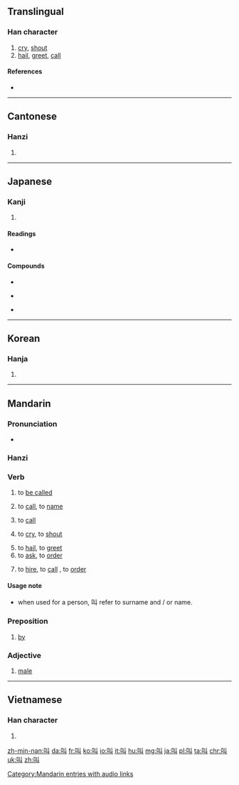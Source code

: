 ==Translingual==
{{stroke order|type=animate}}
===Han character===
{{Han char|rn=30|rad=口|as=02|sn=5|four=6400<sub>0</sub>|canj=口女中 (RVL)|ids=⿰[[口]][[丩]]}}

# [[cry]], [[shout]]
# [[hail]], [[greet]], [[call]]

====References====
* {{Han ref|kx=0172.060|dkj=03240|dj=0383.020|hdz=10573.020|uh=53EB|ud=21483|bh=A573|bd=42355}}

----

==Cantonese==

===Hanzi===
{{yue-hanzi|jyut=giu3|y=giu3}}

# {{defn|lang=yue|sort=口02}}

----

==Japanese==

===Kanji===
{{ja-kanji|grade=c|rs=口02}}

# {{defn|lang=ja|sort=口02}}

====Readings====
* {{ja-readings|goon=[[きょう]] (kyō)|kanon=[[きょう]] (kyō)|kun=[[さけぶ]] (sakebu)}}

====Compounds====
{{top3}}
* {{l|ja|sc=Jpan|哀叫|tr=あいきょう, aikyō}}
{{mid3}}
* {{l|ja|sc=Jpan|阿鼻叫喚|tr=あびきょうかん, abikyōkan}}
{{mid3}}
* {{l|ja|sc=Jpan|熱叫|tr=ねっきょう, nekkyō}}
{{bottom}}

----

==Korean==

===Hanja===
{{ko-hanja|hangeul=규|rv=gyu|mr=kyu}}

# {{defn|lang=ko|sort=口02}}

----

==Mandarin==

===Pronunciation===
* {{audio|zh-jiào.ogg|audio|lang=cmn}}

===Hanzi===
{{cmn-hanzi|pin=[[jiào]] ([[jiao4]]), [[shào]] ([[shao4]])|wg=chiao<sup>4</sup>, shao<sup>4</sup>}}

===Verb===
{{cmn-verb|ts|pin=jiào|pint=jiao4}}

# to [[be called]] 
#: {{zh-usex|你 '''叫''' 什么 名字？|What is your name?|link=y}}
#: {{zh-usex|這 '''叫''' 什么？|How do you '''call''' this? / What '''is it called'''?|link=y}}
# to [[call]], to [[name]]
#: {{zh-usex|我們 經常 '''叫''' 他 的 綽號|We often '''call''' him by his nickname.|link=y}}
#: {{zh-usex|我 可以 '''叫''' 他 ^@戴夫 吗？|May I '''call''' him Dave?|link=y}}
# to [[call]] {{qualifier|someone}}
#: {{zh-usex|叫 警察|to call the police|link=y}}
#: {{zh-usex|要是 需要 什么，我 就 '''叫''' 你。|I' ll '''call''' you if anything is needed.|link=y}}
# to [[cry]], to [[shout]]
#: {{zh-usex|狗叫|bark}}
#: {{zh-usex|她 高兴 地 '''叫''' 起来，投入 了 她 母亲 的 怀抱。|With a '''cry''' of joy, she fell into her mother's arms.}}
# to [[hail]], to [[greet]]
# to [[ask]], to [[order]]
#: {{zh-usex|'''叫''' 他 待 在 家里。|'''Ask''' her to stay home.|link=y}}
#: {{zh-usex|医生 '''叫''' 他 休息 几 天。|The doctor '''told''' him to lay off a couple of days.|link=y}}
# to [[hire]], to [[call]] {{qualifier|a taxi}}, to [[order]] {{qualifier|in a restaurant, in a shop}}
#: {{zh-usex|我 给 你 '''叫''' 什么 菜？ 肉 排 还是 鱼？|What shall I '''order''' for you? Steak or fish?|link=y}}

====Usage note====
* {{sense|to call, to be called}} when used for a person, 叫 refer to surname and / or name.

===Preposition===
{{cmn-prep|ts|pin=jiào|pint=jiao4}}

# {{n-g|(used in a passive sentence to introduce the agent)}} [[by]]
#: {{zh-usex|庄稼 '''叫''' 大水 冲 跑 了。|The crops were washed away '''by''' the flood.|link=y}}

===Adjective===
{{cmn-adj|ts|pin=jiào|pint=jiao4}}

# {{context|dialect}} {{qualifier|animal}} [[male]]

[[Category:Mandarin entries with audio links]]

----

==Vietnamese==

===Han character===
{{vi-hantu|[[khiếu]], [[kêu]], [[kíu]]|rs=口02}}

# {{defn|lang=vi|sort=口02}}

[[zh-min-nan:叫]]
[[da:叫]]
[[fr:叫]]
[[ko:叫]]
[[io:叫]]
[[it:叫]]
[[hu:叫]]
[[mg:叫]]
[[ja:叫]]
[[pl:叫]]
[[ta:叫]]
[[chr:叫]]
[[uk:叫]]
[[zh:叫]]